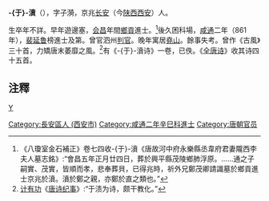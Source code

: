 {{noteta
|T=zh-hant:于濆;zh-hans:于𣸣;于𣸣=>zh-hant:于濆;
|1=zh-hant:于濆;zh-hans:于𣸣;于𣸣=>zh-hant:于濆;
}}
'''-{于}-濆'''（{{bd|?||?|}}），字子漪，京兆[[长安|长安]]（今[[陕西|陕西]][[西安|西安]]）人。

生卒年不詳。早年遊邊塞，[[会昌_(唐朝)|会昌]]年間[[鄉貢|鄉貢]]進士。<ref>《八瓊室金石補正》卷七四收-{于}-濆《唐故河中府永樂縣丞韋府君妻隴西李夫人墓志銘》:“會昌五年正月廿四日，葬於興平縣茂陵鄉肺浮原。……通之子嗣實、茂實，皆順而孝，悲奉葬貝，已得兆時，祈外兄鄭茂卿請識墓於鄉貢進士京兆於濆。濆於鄭之親，亦鄭於直之類也。”</ref>後久困科場，[[咸通|咸通]]二年（861年），[[裴延鲁|裴延鲁]]榜進士及第。曾官泗州[[判官|判官]]。晚年寓居[[堯山|堯山]]。餘事失考。曾作《古風》三十首，力矯唐末萎靡之風。<ref>[[计有功|计有功]]《[[唐诗纪事|唐诗纪事]]》:“于渍为诗，颇干教化。”</ref>有《-{于}-濆诗》一卷，已佚。《[[全唐诗|全唐诗]]》收其诗四十五首。

==注釋==
{{reflist}}
[[category:唐朝詩人|Y]]
[[Category:長安區人_(西安市)|Category:長安區人 (西安市)]]
[[Category:咸通二年辛巳科進士|Category:咸通二年辛巳科進士]]
[[Category:唐朝官员|Category:唐朝官员]]